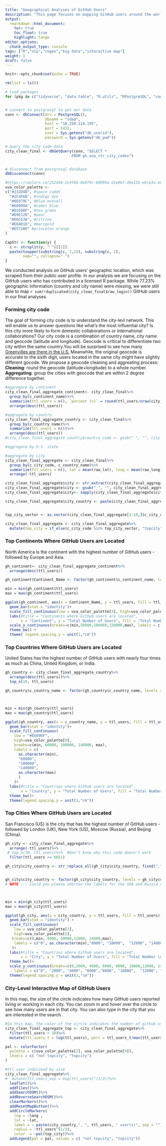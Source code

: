```yaml
---
title: "Geographical Analyses of GitHub Users"
description: "This page focuses on mapping GitHub users around the world."
output: 
  rmarkdown::html_document:
    toc: true
    toc_float: true
    highlight: tango
editor_options: 
  chunk_output_type: console
tags: ["R","nlp","regex","big data","interactive map"]
weight: 1
draft: false
---
```


```r
knitr::opts_chunk$set(echo = TRUE)
```

```r
rm(list = ls())

# load packages
for (pkg in c("tidyverse", "data.table", "R.utils", "RPostgreSQL", "cowplot", "maditr", "stringr", "stringi",  "dplyr", "leaflet", "leaflet.extras")) {library(pkg, character.only = TRUE)}


# connect to postgresql to get our data
conn <- dbConnect(drv = PostgreSQL(), 
                  dbname = "sdad", 
                  host = "10.250.124.195", 
                  port = 5432, 
                  user = Sys.getenv("db_userid"), 
                  password = Sys.getenv("db_pwd"))

# query the city code data
city_clean_final <- dbGetQuery(conn, "SELECT *
                              FROM gh.sna_ctr_city_codes")


# disconnect from postgresql database 
dbDisconnect(conn)

#https://coolors.co/232d4b-2c4f6b-0e879c-60999a-d1e0bf-d9e12b-e6ce3a-e6a01d-e57200-fdfdfd
uva_color_palette <- 
c("#232D4B", #space cadet
  "#2C4F6B", #indigo dye
  "#0E879C", #blue munsell
  "#60999A", #cadet blue
  "#D1E0BF", #tea green
  "#D9E12B", #pear
  "#E6CE3A", #citrine
  "#E6A01D", #marigold
  "#E57200" #princeton orange
)

CapStr <- function(y) {
  c <- strsplit(y, " ")[[1]]
  paste(toupper(substring(c, 1,1)), substring(c, 2),
        sep="", collapse=" ")
}
```

We conducted analysis on GitHub users' geographic location, which was scraped from their public user profile. In our analysis we are focusing on the GitHub users who has contributed in a licensed R package. While 77.23% geographic information (country and city name) were missing, we were still able to map `r sum(!duplicated(city_clean_final$raw_login))` GitHub users in our final analyses.

### Forming city code
The goal of forming city code is to understand the city-levl network. This will enable us to answer questions like what's the most influential city? Is this city more likely to form domestic collaborations or international collaborations? Our city code is a combination of country name, city name and geocode (latitude and longitude). Geocode is critical to differentiate two city within the same country.You will be surprised to see how many [Greenvilles are there in the U.S.](https://en.wikipedia.org/wiki/Greenville) Meanwhile, the original geocode is accurate to the sixth digit, users located in the same city might have slightly different gocode. We propose a geocode cleaning and aggreating process:    
**Cleaning**: round the geocode (latitude+longitude) to a whole number.    
**Aggregating**: group the cities with geocode that are within 2 degree difference together.   

```r
#aggregate by continent
city_clean_final_aggregate_continent<- city_clean_final%>%
  group_by(c_continent_name)%>%
  summarize(ttl_users = n(), `percent (%)` = round(ttl_users/nrow(city_clean_final)*100, digits = 2))%>%
  arrange(desc(ttl_users))

#aggregate by country
city_clean_final_aggregate_country <- city_clean_final%>%
  group_by(c_country_name)%>%
  summarize(ttl_users = n())%>%
  arrange(desc(ttl_users))
#city_clean_final_aggregate_country$country_code <- gsub(" ", "", city_clean_final_aggregate_country$country_code, fixed = TRUE)

#aggregate by U.S. state

#aggregate by city
city_clean_final_aggregate <- city_clean_final%>%
  group_by(c_city_code, c_country_name)%>%
  summarize(ttl_users = n(), lat = mean(raw_lat), long = mean(raw_long))%>%
  arrange(-ttl_users)

city_clean_final_aggregate$city <- str_extract(city_clean_final_aggregate$c_city_code,"_(.*)_") 
city_clean_final_aggregate$city <- gsub("_", "", city_clean_final_aggregate$city, fixed = TRUE)
city_clean_final_aggregate$city<- sapply(city_clean_final_aggregate$city,CapStr)

city_clean_final_aggregate$city_country <- paste(city_clean_final_aggregate$city, city_clean_final_aggregate$c_country_name, sep = ", ")


top_city_vector <- as.vector(city_clean_final_aggregate[1:10,]$c_city_code)

city_clean_final_aggregate <- city_clean_final_aggregate%>%
  mutate(top_city = if_else(c_city_code %in% top_city_vector, "topcity", "not topcity"))
```


### Top Continents Where GitHub Users are Located 

North America is the continent with the highest number of GitHub users - followed by Europe and Asia.

```r
gh_continent<- city_clean_final_aggregate_continent%>%
  arrange(desc(ttl_users))

gh_continent$Continent_Name <- factor(gh_continent$c_continent_name, levels = gh_continent$c_continent_name[order(gh_continent$ttl_users)])

min = min(gh_continent$ttl_users)
max = max(gh_continent$ttl_users)

ggplot(gh_continent, aes(x = Continent_Name, y = ttl_users, fill = ttl_users))+
  geom_bar(stat = "identity")+ 
  scale_fill_continuous(low = uva_color_palette[3], high=uva_color_palette[2], breaks=c(min,50000,100000,150000,max), labels = c(as.character(min),"50000","100000","150000", as.character(max)))+
  labs(#title = "Continents where Github users are located", 
       x = "Continent", y = "Total Number of Users", fill = "Total Number \n    of Users") +
  scale_y_continuous(breaks=c(min,50000,100000,150000,max), labels = c(as.character(min),"50000","100000","150000", as.character(max))) +
  theme_bw() +
  theme( legend.spacing.y = unit(1,"cm"))
```

### Top Countries Where GitHub Users are Located 

United States has the highest number of GitHub users with nearly four times as much as China, United Kingdom, or India.

```r
gh_country <- city_clean_final_aggregate_country%>%
  arrange(desc(ttl_users))%>%
  top_n(10, ttl_users)

gh_country$c_country_name <- factor(gh_country$c_country_name, levels = gh_country$c_country_name[order(gh_country$ttl_users)])



min = min(gh_country$ttl_users)
max = max(gh_country$ttl_users)

ggplot(gh_country, aes(x = c_country_name, y = ttl_users, fill = ttl_users)) +
  geom_bar(stat = "identity")+ 
  scale_fill_continuous(
    low = "#E6890F", 
    high=uva_color_palette[9], 
    breaks=c(min, 60000, 100000, 140000, max), 
    labels = c(
      as.character(min), 
      "60000",
      "100000",
      "140000",
      as.character(max)
      )
    )+
  labs(#title = "Countries where Github users are located", 
       x = "Country", y = "Total Number of Users", fill = "Total Number \n    of Users") +
  theme_bw()+
  theme(legend.spacing.y = unit(1,"cm"))
```


### Top Cities Where GitHub Users are Located 

San Francisco (US) is the city that has the highest number of GitHub users - followed by London (UK), New York (US), Moscow (Russia), and Beijing (China).

```r
gh_city <- city_clean_final_aggregate%>%
  arrange(-ttl_users)%>%
 # top_n(10, ttl_users)%>%  #don't know why this code doesn't work
  filter(ttl_users >= 6651) 

gh_city$city_country <- str_replace_all(gh_city$city_country, fixed(","), "\n") 


gh_city$city_country <- factor(gh_city$city_country, levels = gh_city$city_country[order(gh_city$ttl_users)])
# NOTE ::: Could you please shorten the labels for the USA and Russia cities 



min = min(gh_city$ttl_users)
max = max(gh_city$ttl_users)

ggplot(gh_city, aes(x = city_country, y = ttl_users, fill = ttl_users))+
  geom_bar(stat = "identity") + 
  scale_fill_continuous(
    low = uva_color_palette[3], 
    high=uva_color_palette[2],
   breaks=c(0,min, 8000, 10000,12000, 14000,max), 
    labels = c("0", as.character(min),"8000", "10000",  "12000", "14000",as.character(max))
   )+
  labs(#title = "Countries where Github users are located", 
       x = "City", y = "Total Number of Users", fill = "Total Number \n    of Users")+
  theme_bw()+
  scale_y_continuous(breaks=c(0,2000, 4000, 6000, 8000, 10000,12000, 14000,max), 
    labels = c("0", "2000", "4000", "6000","8000", "10000",  "12000", "14000",as.character(max)))+
  theme(legend.spacing.y = unit(1,"cm"))
```

### City-Level Interactive Map of GitHub Users

In this map, the size of the circle indicates how many GitHub users reported living or working in each city. You can zoom in and hover over the circle to see how many users are in that city. You can also type in the city that you are interested in the search .

```r
#In this map, the color of the circle indicates the number of github users in each city, still under development.
city_clean_final_aggregate_top <- city_clean_final_aggregate%>%
  filter(ttl_users > 10)%>%
  mutate(ttl_users_t = log(ttl_users), perc = ttl_users_t/max(ttl_users_t))

pal <- colorFactor(
  palette = c(uva_color_palette[2], uva_color_palette[9]),
  levels = c( "not topcity", "topcity")
)

#ttl user indicated by size
city_clean_final_aggregate%>%
#  mutate(ttl_users_exp = exp(ttl_users)^(1/3))%>%
  leaflet()%>%
  addTiles()%>%
  addSearchOSM()%>%
  addReverseSearchOSM()%>%
  clearMarkers()%>%
  addResetMapButton()%>%
  addCircleMarkers(
    lng = ~long , 
    lat = ~lat, 
    label = ~ paste(city_country,", ", ttl_users, " user(s)", sep = ""),
    radius = ~ttl_users^(1/3), 
    color  = ~pal(top_city))%>% 
  addLegend(pal = pal, values = c( "not topcity", "topcity"))
```

